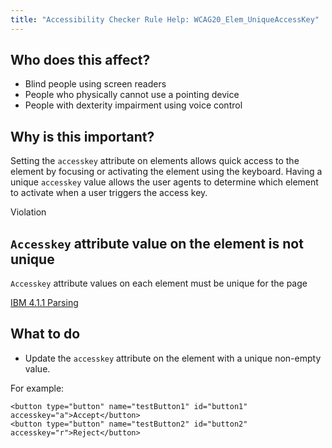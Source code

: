 ```yaml
---
title: "Accessibility Checker Rule Help: WCAG20_Elem_UniqueAccessKey"
---
```


<div className="toolHelp">
<Row>
<Column colLg={5} colMd={3} colSm={4} className="toolLeft">

## Who does this affect?

* Blind people using screen readers
* People who physically cannot use a pointing device
* People with dexterity impairment using voice control

## Why is this important?

Setting the `accesskey` attribute on elements allows quick access to the element by focusing or activating the element using the keyboard. Having a unique `accesskey` value allows the user agents to determine which element to activate when a user triggers the access key.

</Column>
<Column colLg={11} colMd={5} colSm={4} className="toolMain">

<div className="level-violation">
Violation
</div>

## `Accesskey` attribute value on the element is not unique
`Accesskey` attribute values on each element must be unique for the page

[IBM 4.1.1 Parsing](http://www.ibm.com/able/guidelines/ci162/parsing.html)

<div id="elementLocation">
</div>

## What to do

* Update the `accesskey` attribute on the element with a unique non-empty value.

For example:
 ``` 
 <button type="button" name="testButton1" id="button1" accesskey="a">Accept</button>
 <button type="button" name="testButton2" id="button2" accesskey="r">Reject</button> 
 ```
        		
</Column>
</Row>
</div>

